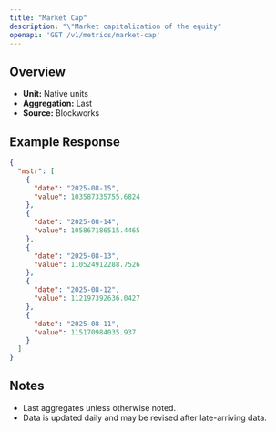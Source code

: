 ```yaml
---
title: "Market Cap"
description: "\"Market capitalization of the equity"
openapi: 'GET /v1/metrics/market-cap'
---
```


## Overview

- **Unit:** Native units
- **Aggregation:** Last
- **Source:** Blockworks

## Example Response

```json
{
  "mstr": [
    {
      "date": "2025-08-15",
      "value": 103587335755.6824
    },
    {
      "date": "2025-08-14",
      "value": 105867186515.4465
    },
    {
      "date": "2025-08-13",
      "value": 110524912288.7526
    },
    {
      "date": "2025-08-12",
      "value": 112197392636.0427
    },
    {
      "date": "2025-08-11",
      "value": 115170984035.937
    }
  ]
}
```

## Notes
- Last aggregates unless otherwise noted.
- Data is updated daily and may be revised after late-arriving data.
